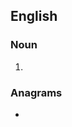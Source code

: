 ==English==

===Noun===
{{en-noun}}

# {{obsolete spelling of|damsel|lang=en}}

===Anagrams===
* {{anagrams|en|melados|same old}}